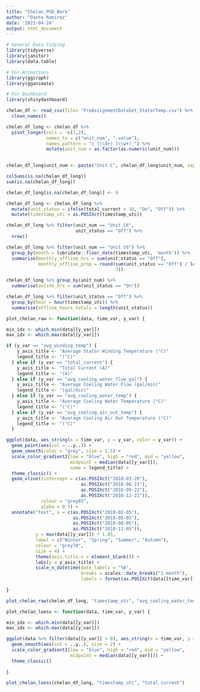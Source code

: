 ```yaml
---
title: "Chelan_PUD_Work"
author: "Dante Ramirez"
date: '2023-04-24'
output: html_document
---
```


```r

# General Data Tidying
library(tidyverse)
library(janitor)
library(data.table)

# For Animations
library(ggiraph)
library(gganimate)

# For Dashboard
library(shinydashboard)

chelan_df <- read_csv(file= "PreAssignmentDataSet_StatorTemp.csv") %>%
  clean_names()

```

```r

chelan_df_long <- chelan_df %>%
  pivot_longer(cols = -c(1,2), 
               names_to = c("unit_num", ".value"), 
               names_pattern = "c_(\\d+)_(\\w+)_") %>%
               mutate(unit_num = as.factor(as.numeric(unit_num)))
              

chelan_df_long$unit_num <- paste("Unit C", chelan_df_long$unit_num, sep = "")

colSums(is.na(chelan_df_long))
sum(is.na(chelan_df_long))

chelan_df_long[is.na(chelan_df_long)] <- 0

chelan_df_long <- chelan_df_long %>%
  mutate(unit_status = ifelse(total_current > 10, "On", "Off")) %>%
  mutate(timestamp_utc = as.POSIXct(timestamp_utc))

```

```r

chelan_df_long %>% filter(unit_num == "Unit C6",
                          unit_status == "Off") %>%
  nrow()

```

```r

chelan_df_long %>% filter(unit_num == "Unit C6") %>% 
  group_by(month = lubridate::floor_date(timestamp_utc, 'month')) %>%
  summarise(monthly_offline_hrs = sum(unit_status == "Off"),
            monthly_offline_prop = round(sum(unit_status == "Off") / length(unit_status),
                                         3))

```

```r

chelan_df_long %>% group_by(unit_num) %>%
  summarise(online_hrs = sum(unit_status == "On"))

```

```r

chelan_df_long %>% filter(unit_status == "Off") %>%
  group_by(hour = hour(timestamp_utc)) %>%
  summarise(offline_hours_totals = length(unit_status)) 

```

```r

plot_chelan_raw <- function(data, time_var, y_var) {

min_idx <- which.min(data[[y_var]])
max_idx <- which.max(data[[y_var]])

if (y_var == "avg_winding_temp") {
    y_axis_title <- "Average Stator Winding Temperature (°C)"
    legend_title <- "(°C)"
  } else if (y_var == "total_current") {
    y_axis_title <- "Total Current (A)"
    legend_title <- "(A)"
  } else if (y_var == "avg_cooling_water_flow_gal") {
    y_axis_title <- "Average Cooling Water Flow (gal/min)"
    legend_title <- "(gal/min)"
  } else if (y_var == "avg_cooling_water_temp") {
    y_axis_title <- "Average Cooling Water Temperature (°C)"
    legend_title <- "(°C)"
  } else if (y_var == "avg_cooling_air_out_temp") {
    y_axis_title <- "Average Cooling Air Out Temperature (°C)"
    legend_title <- "(°C)"
  }

ggplot(data, aes_string(x = time_var, y = y_var, color = y_var)) +
  geom_point(aes(col = ..y..)) +
  geom_smooth(color = "grey", size = 1.5) +
  scale_color_gradient2(low = "blue", high = "red", mid = "yellow",
                        midpoint = median(data[[y_var]]),
                        name = legend_title) +
  theme_classic() +
  geom_vline(xintercept = c(as.POSIXct("2018-03-20"),
                            as.POSIXct("2018-06-21"),
                            as.POSIXct("2018-09-22"),
                            as.POSIXct("2018-12-21")),
             colour = "grey85",
             alpha = 0.5) +
  annotate("text", x = c(as.POSIXct("2018-02-05"),
                         as.POSIXct("2018-05-05"),
                         as.POSIXct("2018-08-05"),
                         as.POSIXct("2018-11-05")),
           y = max(data[[y_var]]) * 1.05,
           label = c("Winter", "Spring", "Summer", "Autumn"),
           colour = "grey70",
           size = 4) +
           theme(axis.title.x = element_blank()) +
           labs(y = y_axis_title) +
           scale_x_datetime(date_labels = "%b",
                            breaks = scales::date_breaks("1 month"),
                            labels = format(as.POSIXct(data[[time_var]]), "%b"))
  
}

plot_chelan_raw(chelan_df_long, "timestamp_utc", "avg_cooling_water_temp")

plot_chelan_loess <- function(data, time_var, y_var) {

min_idx <- which.min(data[[y_var]])
max_idx <- which.max(data[[y_var]])

ggplot(data %>% filter(data[[y_var]] > 0), aes_string(x = time_var, y = y_var, color = y_var)) +
  geom_smooth(aes(col = ..y..), size = 2) +
  scale_color_gradient2(low = "blue", high = "red", mid = "yellow",
                        midpoint = median(data[[y_var]])) +
  theme_classic()
  
}

plot_chelan_loess(chelan_df_long, "timestamp_utc", "total_current")

```

```r



```

```r





```